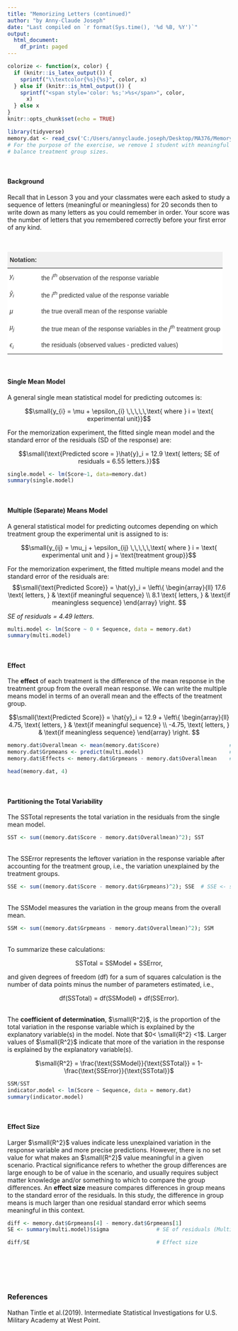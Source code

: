 ---
title: "Memorizing Letters (continued)"
author: "by Anny-Claude Joseph"
date: "Last compiled on `r format(Sys.time(), '%d %B, %Y')`"
output:
  html_document:
    df_print: paged
---
```{r setup, message=FALSE, echo=TRUE, include=FALSE, warning=FALSE}
colorize <- function(x, color) {
  if (knitr::is_latex_output()) {
    sprintf("\\textcolor{%s}{%s}", color, x)
  } else if (knitr::is_html_output()) {
    sprintf("<span style='color: %s;'>%s</span>", color, 
      x)
  } else x
}
knitr::opts_chunk$set(echo = TRUE)
```

```{r, message=FALSE, echo=TRUE}
library(tidyverse)
memory.dat <- read_csv('C:/Users/annyclaude.joseph/Desktop/MA376/MemoryDataI26.csv')[-3,]
# For the purpose of the exercise, we remove 1 student with meaningful sequence to
# balance treatment group sizes.
```

<br>

#### Background
Recall that in Lesson 3 you and your classmates were each asked to study a sequence of letters (meaningful or meaningless) for 20 seconds then to write down as many letters as you could remember in order. Your score was the number of letters that you remembered correctly before your first error of any kind. 

<br>

<style type="text/css">
.tg  {border:none;border-collapse:collapse;border-color:#ccc;border-spacing:0;}
.tg td{background-color:#fff;border-color:#ccc;border-style:solid;border-width:0px;color:#333;
  font-family:Arial, sans-serif;font-size:14px;overflow:hidden;padding:10px 5px;word-break:normal;}
.tg th{background-color:#f0f0f0;border-color:#ccc;border-style:solid;border-width:0px;color:#333;
  font-family:Arial, sans-serif;font-size:14px;font-weight:normal;overflow:hidden;padding:10px 5px;word-break:normal;}
.tg .tg-fymr{border-color:inherit;font-weight:bold;text-align:left;vertical-align:top}
.tg .tg-0pky{border-color:inherit;text-align:left;vertical-align:top}
</style>
<table class="tg">
<thead>
  <tr>
    <th class="tg-fymr">Notation:</th>
    <th class="tg-fymr"></th>
  </tr>
</thead>
<tbody>
  <tr>
    <td class="tg-0pky">$y_{i}$</td>
    <td class="tg-0pky"> the $i^{th}$ observation of the response variable </td>
  </tr>
  <tr>
    <td class="tg-0pky">$\hat{y}_i$</td>
    <td class="tg-0pky"> the $i^{th}$ predicted value of the response variable</td>
  </tr>
  <tr>
    <td class="tg-0pky">$\mu$</td>
    <td class="tg-0pky"> the true overall mean of the response variable</td>
  </tr>
  <tr>
    <td class="tg-0pky">$\mu_{j}$</td>
    <td class="tg-0pky"> the true mean of the response variables in the $j^{th}$ treatment group</td>
  </tr>
  <tr>
    <td class="tg-0pky">$\epsilon_{i}$</td>
    <td class="tg-0pky"> the residuals (observed values - predicted values)</td>
  </tr>
</tbody>
</table>

<br>

#### Single Mean Model
A general single mean statistical model for predicting outcomes is:

 $$\small{y_{i} = \mu + \epsilon_{i} \,\,\,\,\,\text{ where } i =  \text{ experimental unit}}$$ 

For the memorization experiment, the fitted single mean model and the standard error of the residuals (SD of the response) are:


$$\small{\text{Predicted score = }\hat{y}_i = 12.9 \text{ letters;  SE of residuals = 6.55 letters.}}$$ 

```{r, message=FALSE, echo=TRUE}

single.model <- lm(Score~1, data=memory.dat)
summary(single.model)
```
<br>

#### Multiple (Separate) Means Model
A general statistical model for predicting outcomes depending on which treatment group the experimental  unit is assigned to is:
 
$$\small{y_{ij} = \mu_j + \epsilon_{ij} \,\,\,\,\,\text{ where } i =  \text{ experimental unit and } j = \text{treatment group}}$$ 
 
For the memorization experiment, the fitted multiple means model and the standard error of the residuals are:
$$\small{\text{Predicted Score}} =  \hat{y}_i = \left\{
\begin{array}{ll}
      17.6 \text{ letters, } &  \text{if meaningful sequence} \\
      8.1 \text{ letters, } &  \text{if meaningless sequence}
\end{array} 
\right.  $$

*SE of residuals = 4.49 letters.*

```{r}
multi.model <- lm(Score ~ 0 + Sequence, data = memory.dat)
summary(multi.model)
```

<br> 

#### Effect
The **effect** of each treatment is the difference of the mean response in the treatment group from the overall mean response. We can write the multiple means model in terms of an overall mean and the effects of the treatment group.

$$\small{\text{Predicted Score}} =  \hat{y}_i = 12.9 + \left\{
\begin{array}{ll}
      4.75, \text{ letters, } &  \text{if meaningful sequence} \\
      -4.75, \text{ letters, } &  \text{if meaningless sequence}
\end{array} 
\right.  $$


```{r}
memory.dat$Overallmean <- mean(memory.dat$Score)                      # Overall mean
memory.dat$Grpmeans <- predict(multi.model)                           # Group means
memory.dat$Effects <- memory.dat$Grpmeans - memory.dat$Overallmean    # Effects

head(memory.dat, 4)
```

<br>

#### Partitioning the Total Variability
The SSTotal represents the total variation in the residuals from the
single mean model. 

```{r}
SST <- sum((memory.dat$Score - memory.dat$Overallmean)^2); SST 
```

<br>
The SSError represents the leftover variation in the response variable after accounting for the treatment group, i.e., the variation unexplained by the treatment groups.

```{r}
SSE <- sum((memory.dat$Score - memory.dat$Grpmeans)^2); SSE  # SSE <- sum(resid(multi.model)^2)
```

<br>
The SSModel measures the variation in the group means from the overall mean.

```{r}
SSM <- sum((memory.dat$Grpmeans - memory.dat$Overallmean)^2); SSM
```

<br>
To summarize these calculations:
<p style="text-align: center;"> SSTotal = SSModel + SSError,</p>

and given degrees of freedom (df) for a sum of squares calculation is the number of data points minus the number of parameters estimated, i.e.,

<p style="text-align: center;"> df(SSTotal) = df(SSModel) + df(SSError).</p>

<br>
The **coefficient of determination**, $\small{R^2}$, is the proportion of the
total variation in the response variable which is explained by the explanatory variable(s) in the model. Note that $0< \small{R^2} <1$. Larger values of $\small{R^2}$ indicate that more of the variation in the response is explained by the explanatory variable(s).

<p style="text-align: center;"> $\small{R^2}  = \frac{\text{SSModel}}{\text{SSTotal}} = 1-\frac{\text{SSError}}{\text{SSTotal}}$</p>

```{r}
SSM/SST          
indicator.model <- lm(Score ~ Sequence, data = memory.dat)
summary(indicator.model) 
```

<br> 

#### Effect Size 
Larger $\small{R^2}$ values indicate less unexplained variation in the response variable and more precise predictions. However, there is no set value for what makes an $\small{R^2}$ value meaningful in a given scenario. Practical significance refers to whether the group differences are large enough to be of value in the scenario, and usually requires subject matter knowledge and/or something to which to compare the group differences. An **effect size** measure compares differences in group means to the standard error of the residuals. In this study, the difference in group means is much larger
than one residual standard error which seems meaningful in this context.

```{r}
diff <- memory.dat$Grpmeans[4] - memory.dat$Grpmeans[1]
SE <- summary(multi.model)$sigma               # SE of residuals (Multiple Means Model)

diff/SE                                        # Effect size              
```

<br>
<br>
<br>
<br>

### References
Nathan Tintle et al.(2019). Intermediate Statistical Investigations for U.S. Military Academy at West Point.